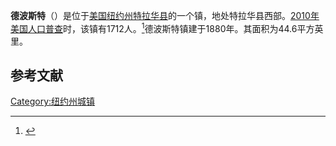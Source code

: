 {{Infobox settlement
|official_name            = 德波斯特
|settlement_type          = 镇
|nickname                 = 
|motto                    =

<!-- Images -->
|image_skyline            = 
|imagesize                = 
|image_caption            = 
|image_flag               = 
|image_seal               =

<!-- Maps -->
|image_map                = 
|mapsize                  = 
|map_caption              = 
|image_map1               = 
|mapsize1                 = 
|map_caption1             = 
|pushpin_map              = New York
|pushpin_label            = 德波斯特
|pushpin_label_position   = top
|pushpin_map_caption      =
|pushpin_mapsize          =

<!-- Location -->
|latd                     = 42.06
|longd                    = -75.42806
|coordinates_format       = dms 
|coordinates_type         = region:US-NY_type:city
|coordinates_display      = inline,title
|subdivision_type         = [[国家|国家]]
|subdivision_name         = [[美国|美国]]
|subdivision_type1        = [[美国行政区划|州]]
|subdivision_name1        = [[纽约州|纽约州]]
|subdivision_type2        = [[纽约州行政区划|县]]
|subdivision_name2        = [[特拉华县_(纽约州)|特拉华县]]
|government_footnotes     = 
|government_type          = 
|established_title        = 
|established_date         =

<!-- Area -->
|unit_pref                = Imperial
|area_footnotes           = 
|area_magnitude           = 
|area_total_km2           = 115.5
|area_land_km2            = 111.4
|area_water_km2           = 4.1
|area_total_sq_mi         = 
|area_land_sq_mi          = 
|area_water_sq_mi         =

<!-- Elevation -->
|elevation_footnotes      = 
|elevation_m              = 
|elevation_ft             = 990

<!-- Population -->
|population_as_of         = [[2010年美国人口普查|2010]]
|population_footnotes     =
|population_total         = 1712
|population_density_km2   = 15.4
|population_density_sq_mi = 

<!-- General information -->
|timezone                 = [[美国东部时间|EST]]
|utc_offset               = -5
|timezone_DST             = EDT
|utc_offset_DST           = -4
|postal_code_type         = [[美国邮政编码|邮政编码]]
|postal_code              = 13754
|area_code                = [[美国电话区号607|607]]
|website                  = 
|footnotes                = 
}}
'''德波斯特'''（{{lang-en|Deposit}}）是位于[[美国|美国]][[纽约州|纽约州]][[特拉华县_(纽约州)|特拉华县]]的一个镇，地处特拉华县西部。[[2010年美国人口普查|2010年美国人口普查]]时，该镇有1712人。<ref name=“FactFinder”>{{cite web|url=http://factfinder2.census.gov|publisher=[[United_States_Census_Bureau|United States Census Bureau]]|title=American FactFinder|accessdate=2020-10-10|archive-date=2013-09-11|archive-url=https://web.archive.org/web/20130911234518/http://factfinder2.census.gov/|dead-url=no}}</ref>德波斯特镇建于1880年。其面积为44.6平方英里。

== 参考文献 ==
{{reflist}}

{{NY-stub}}
[[Category:纽约州城镇|Category:纽约州城镇]]